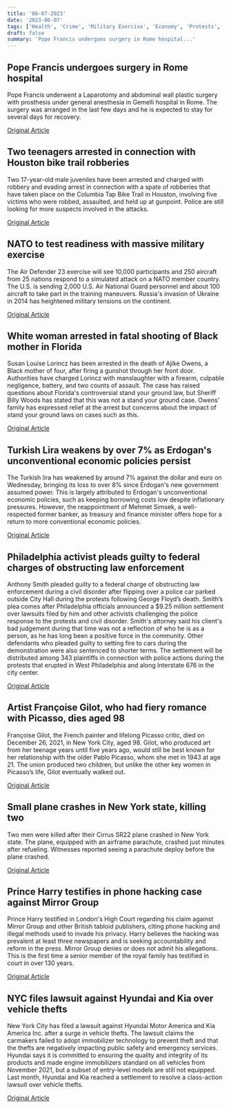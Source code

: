 ```yaml
---
title: '06-07-2023'
date: '2023-06-07'
tags: ['Health', 'Crime', 'Military Exercise', 'Economy', 'Protests', 'Art', 'Plane crash', 'Phone hacking lawsuit', 'lawsuit']
draft: false
summary: 'Pope Francis undergoes surgery in Rome hospital...'
---
```


## Pope Francis undergoes surgery in Rome hospital
Pope Francis underwent a Laparotomy and abdominal wall plastic surgery with prosthesis under general anesthesia in Gemelli hospital in Rome. The surgery was arranged in the last few days and he is expected to stay for several days for recovery.

[Original Article](https://abcnews.go.com/International/pope-francis-intestinal-surgery-rome-wednesday/story?id=99893051)

## Two teenagers arrested in connection with Houston bike trail robberies
Two 17-year-old male juveniles have been arrested and charged with robbery and evading arrest in connection with a spate of robberies that have taken place on the Columbia Tap Bike Trail in Houston, involving five victims who were robbed, assaulted, and held up at gunpoint. Police are still looking for more suspects involved in the attacks.

[Original Article](https://abcnews.go.com/US/2-teens-arrested-connection-spate-houston-bike-trail/story?id=99882823)

## NATO to test readiness with massive military exercise
The Air Defender 23 exercise will see 10,000 participants and 250 aircraft from 25 nations respond to a simulated attack on a NATO member country. The U.S. is sending 2,000 U.S. Air National Guard personnel and about 100 aircraft to take part in the training maneuvers. Russia's invasion of Ukraine in 2014 has heightened military tensions on the continent.

[Original Article](https://abcnews.go.com/International/wireStory/nato-allies-prepare-unprecedented-air-deployment-exercise-europe-99892956)

## White woman arrested in fatal shooting of Black mother in Florida
Susan Louise Lorincz has been arrested in the death of Ajike Owens, a Black mother of four, after firing a gunshot through her front door. Authorities have charged Lorincz with manslaughter with a firearm, culpable negligence, battery, and two counts of assault. The case has raised questions about Florida's controversial stand your ground law, but Sheriff Billy Woods has stated that this was not a stand your ground case. Owens' family has expressed relief at the arrest but concerns about the impact of stand your ground laws on cases such as this.

[Original Article](https://abcnews.go.com/US/wireStory/white-woman-fatally-shot-black-neighbor-arrested-florida-99892867)

## Turkish Lira weakens by over 7% as Erdogan's unconventional economic policies persist
The Turkish lira has weakened by around 7% against the dollar and euro on Wednesday, bringing its loss to over 8% since Erdogan's new government assumed power. This is largely attributed to Erdogan's unconventional economic policies, such as keeping borrowing costs low despite inflationary pressures. However, the reappointment of Mehmet Simsek, a well-respected former banker, as treasury and finance minister offers hope for a return to more conventional economic policies.

[Original Article](https://abcnews.go.com/International/wireStory/turkish-lira-declines-record-lows-start-erdogans-new-99893048)

## Philadelphia activist pleads guilty to federal charges of obstructing law enforcement
Anthony Smith pleaded guilty to a federal charge of obstructing law enforcement during a civil disorder after flipping over a police car parked outside City Hall during the protests following George Floyd’s death. Smith’s plea comes after Philadelphia officials announced a $9.25 million settlement over lawsuits filed by him and other activists challenging the police response to the protests and civil disorder. Smith's attorney said his client's bad judgement during that time was not a reflection of who he is as a person, as he has long been a positive force in the community. Other defendants who pleaded guilty to setting fire to cars during the demonstration were also sentenced to shorter terms. The settlement will be distributed among 343 plaintiffs in connection with police actions during the protests that erupted in West Philadelphia and along Interstate 676 in the city center.

[Original Article](https://abcnews.go.com/US/wireStory/activist-pleads-guilty-federal-charge-2020-philadelphia-protest-99882048)

## Artist Françoise Gilot, who had fiery romance with Picasso, dies aged 98
Françoise Gilot, the French painter and lifelong Picasso critic, died on December 26, 2021, in New York City, aged 98. Gilot, who produced art from her teenage years until five years ago, would still be best known for her relationship with the older Pablo Picasso, whom she met in 1943 at age 21. The union produced two children, but unlike the other key women in Picasso’s life, Gilot eventually walked out.

[Original Article](https://abcnews.go.com/Entertainment/wireStory/artist-franoise-gilot-acclaimed-painter-loved-left-picasso-99884869)

## Small plane crashes in New York state, killing two
Two men were killed after their Cirrus SR22 plane crashed in New York state. The plane, equipped with an airframe parachute, crashed just minutes after refueling. Witnesses reported seeing a parachute deploy before the plane crashed.

[Original Article](https://abcnews.go.com/US/wireStory/dead-after-small-plane-deploys-parachute-crashes-western-99883783)

## Prince Harry testifies in phone hacking case against Mirror Group
Prince Harry testified in London's High Court regarding his claim against Mirror Group and other British tabloid publishers, citing phone hacking and illegal methods used to invade his privacy. Harry believes the hacking was prevalent at least three newspapers and is seeking accountability and reform in the press. Mirror Group denies or does not admit his allegations. This is the first time a senior member of the royal family has testified in court in over 130 years.

[Original Article](https://abcnews.go.com/Business/wireStory/prince-harry-tabloid-newspapers-lawyer-phone-hacked-99900319)

## NYC files lawsuit against Hyundai and Kia over vehicle thefts
New York City has filed a lawsuit against Hyundai Motor America and Kia America Inc. after a surge in vehicle thefts. The lawsuit claims the carmakers failed to adopt immobilizer technology to prevent theft and that the thefts are negatively impacting public safety and emergency services. Hyundai says it is committed to ensuring the quality and integrity of its products and made engine immobilizers standard on all vehicles from November 2021, but a subset of entry-level models are still not equipped. Last month, Hyundai and Kia reached a settlement to resolve a class-action lawsuit over vehicle thefts.

[Original Article](https://abcnews.go.com/US/wireStory/new-york-city-after-hyundai-kia-after-security-99896497)
